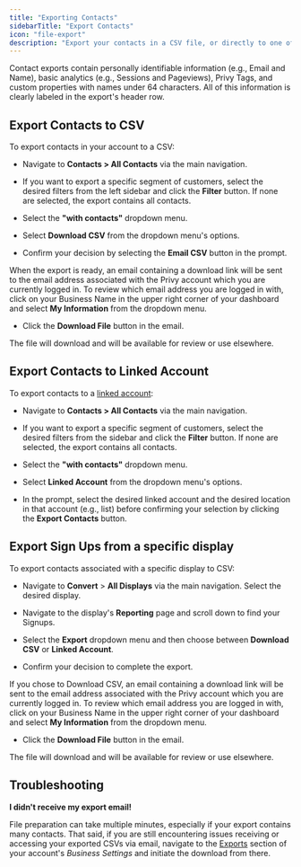 ```yaml
---
title: "Exporting Contacts"
sidebarTitle: "Export Contacts"
icon: "file-export"
description: "Export your contacts in a CSV file, or directly to one of your Linked Accounts."
---
```


Contact exports contain personally identifiable information (e.g., Email and Name), basic analytics (e.g., Sessions and Pageviews), Privy Tags, and custom properties with names under 64 characters. All of this information is clearly labeled in the export's header row. 

## Export Contacts to CSV

To export contacts in your account to a CSV: 

* Navigate to **Contacts > All Contacts** via the main navigation. 

* If you want to export a specific segment of customers, select the desired filters from the left sidebar and click the **Filter** button. If none are selected, the export contains all contacts. 

* Select the **"with contacts"** dropdown menu.

* Select **Download CSV** from the dropdown menu's options. 

* Confirm your decision by selecting the **Email CSV** button in the prompt. 



When the export is ready, an email containing a download link will be sent to the email address associated with the Privy account which you are currently logged in. To review which email address you are logged in with, click on your Business Name in the upper right corner of your dashboard and select **My Information** from the dropdown menu.

* Click the **Download File** button in the email. 

The file will download and will be available for review or use elsewhere. 

## Export Contacts to Linked Account

To export contacts to a [linked account](https://dashboard.privy.com/settings/accounts): 

* Navigate to **Contacts > All Contacts** via the main navigation. 

* If you want to export a specific segment of customers, select the desired filters from the sidebar and click the **Filter** button. If none are selected, the export contains all contacts. 

* Select the **"with contacts"** dropdown menu.

* Select **Linked Account** from the dropdown menu's options.

* In the prompt, select the desired linked account and the desired location in that account (e.g., list) before confirming your selection by clicking the **Export Contacts** button. 



## Export Sign Ups from a specific display

To export contacts associated with a specific display to CSV: 

* Navigate to **Convert** > **All Displays** via the main navigation. Select the desired display.

* Navigate to the display's **Reporting** page and scroll down to find your Signups.

* Select the **Export** dropdown menu and then choose between **Download CSV** or **Linked Account**.

* Confirm your decision to complete the export.



If you chose to Download CSV, an email containing a download link will be sent to the email address associated with the Privy account which you are currently logged in. To review which email address you are logged in with, click on your Business Name in the upper right corner of your dashboard and select **My Information** from the dropdown menu. 

* Click the **Download File** button in the email. 

The file will download and will be available for review or use elsewhere. 



## Troubleshooting

<Icon icon="circle-question" /> **I didn't receive my export email!**

File preparation can take multiple minutes, especially if your export contains many contacts. That said, if you are still encountering issues receiving or accessing your exported CSVs via email, navigate to the [Exports](https://dashboard.privy.com/settings/exports) section of your account's *Business Settings* and initiate the download from there.
